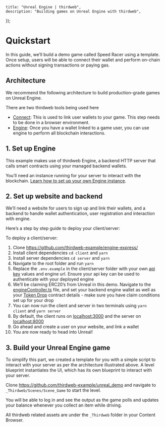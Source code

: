 
	title: "Unreal Engine | thirdweb",
	description: "Building games on Unreal Engine with thirdweb",
});

# Quickstart

In this guide, we’ll build a demo game called Speed Racer using a template. Once setup, users will be able to connect their wallet and perform on-chain actions without signing transactions or paying gas.

## Architecture

We recommend the following architecture to build production-grade games on Unreal Engine.

<DocImage src={unrealImage} alt="Gaming Diagram preview" />

There are two thirdweb tools being used here

- [Connect](https://portal.thirdweb.com/connect): This is used to link user wallets to your game. This step needs to be done in a browser environment.
- [Engine](https://portal.thirdweb.com/engine): Once you have a wallet linked to a game user, you can use engine to perform all blockchain interactions.

## 1. Set up Engine

This example makes use of thirdweb Engine, a backend HTTP server that calls smart contracts using your managed backend wallets.

You’ll need an instance running for your server to interact with the blockchain. [Learn how to set up your own Engine instance](/engine).

## 2. Set up website and backend

We’ll need a website for users to sign up and link their wallets, and a backend to handle wallet authentication, user registration and interaction with engine.

Here’s a step by step guide to deploy your client/server:

To deploy a client/server:

1. Clone https://github.com/thirdweb-example/engine-express/
2. Install client dependencies `cd client` and `yarn`
3. Install server dependencies `cd server` and `yarn`
4. Navigate to the root folder and run `yarn`
5. Replace the `.env.example` in the client/server folder with your own [api key](http://thirdweb.com/create-api-key) values and engine url. Ensure your api key can be used to authenticate with your deployed engine
6. We’ll be claiming ERC20’s from Unreal in this demo. Navigate to the [engineController.ts](https://github.com/thirdweb-example/engine-express/blob/main/server/src/controllers/engineController.ts) file, and set your backend engine wallet as well as your [Token Drop](https://thirdweb.com/thirdweb.eth/DropERC20) contract details - make sure you have claim conditions set up for your drop
7. You can now run the client and server in two terminals using `yarn client` and `yarn server`
8. By default, the client runs on [localhost:3000](http://localhost:3000) and the server on [localhost:8000](http://localhost:8000)
9. Go ahead and create a user on your website, and link a wallet
10. You are now ready to head into Unreal!

## 3. Build your Unreal Engine game

To simplify this part, we created a template for you with a simple script to interact with your server as per the architecture illustrated above. A level blueprint instantiates the UI, which has its own blueprint to interact with your server.

Clone https://github.com/thirdweb-example/unreal_demo and navigate to `_Thirdweb/Scenes/Scene_Game` to start the level.

You will be able to log in and see the output as the game polls and updates your balance whenever you collect an item while driving.

All thirdweb related assets are under the `_Thirdweb` folder in your Content Browser.
